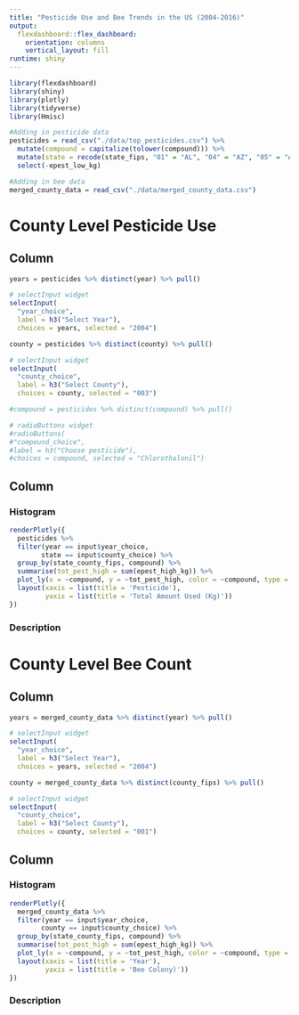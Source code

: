 ```yaml
---
title: "Pesticide Use and Bee Trends in the US (2004-2016)"
output:
  flexdashboard::flex_dashboard:
    orientation: columns
    vertical_layout: fill
runtime: shiny
---
```


```r
library(flexdashboard)
library(shiny)
library(plotly)
library(tidyverse)
library(Hmisc)

#Adding in pesticide data 
pesticides = read_csv("./data/top_pesticides.csv") %>% 
  mutate(compound = capitalize(tolower(compound))) %>% 
  mutate(state = recode(state_fips, "01" = "AL", "04" = "AZ", "05" = "AR", "06" = "CA", "08" = "CO", "09" = "CT", "10" = "DE", "12" = "FL", "13" = "GA", "16" = "ID", "17" = "IL", "18" = "IN", "19" = "IA", "20" = "KS", "21" = "KY", "22" = "LA", "23" = "ME", "24" = "MD", "25" = "MA", "26" = "MI", "27" = "MN", "28" = "MS", "29" = "MO", "30" = "MT", "31" = "NE", "32" = "NV", "33" = "NH", "34" = "NJ", "35" = "NM", "36" = "NY", "37" = "NC", "38" = "ND", "39" = "OH", "40" = "OK", "41" = "OR", "42" = "PA", "44" = "RI", "45" = "SC", "46" = "SD", "47" = "TN", "48" = "TX", "49" = "UT", "50" = "VT", "51" = "VA", "53" = "WA", "54" = "WV", "55" = "WI", "56" = "WY")) %>%
  select(-epest_low_kg)

#Adding in bee data
merged_county_data = read_csv("./data/merged_county_data.csv")
```

County Level Pesticide Use 
=====================================

Column {.sidebar}
-----------------------------------------------------------------------

```r
years = pesticides %>% distinct(year) %>% pull()

# selectInput widget
selectInput(
  "year_choice", 
  label = h3("Select Year"),
  choices = years, selected = "2004")

county = pesticides %>% distinct(county) %>% pull()

# selectInput widget
selectInput(
  "county_choice", 
  label = h3("Select County"),
  choices = county, selected = "003")

#compound = pesticides %>% distinct(compound) %>% pull()

# radioButtons widget
#radioButtons(
#"compound_choice", 
#label = h3("Choose pesticide"),
#choices = compound, selected = "Chlorothalonil")
```

Column {.tabset}
-----------------------------------------------------------------------

### Histogram

```r

renderPlotly({
  pesticides %>%
  filter(year == input$year_choice, 
        state == input$county_choice) %>%
  group_by(state_county_fips, compound) %>%
  summarise(tot_pest_high = sum(epest_high_kg)) %>%
  plot_ly(x = ~compound, y = ~tot_pest_high, color = ~compound, type = "bar") %>%
  layout(xaxis = list(title = 'Pesticide'),
         yaxis = list(title = 'Total Amount Used (Kg)'))
})
```

### Description 

County Level Bee Count 
=====================================

Column {.sidebar}
-----------------------------------------------------------------------
```r
years = merged_county_data %>% distinct(year) %>% pull()

# selectInput widget
selectInput(
  "year_choice", 
  label = h3("Select Year"),
  choices = years, selected = "2004")

county = merged_county_data %>% distinct(county_fips) %>% pull()

# selectInput widget
selectInput(
  "county_choice", 
  label = h3("Select County"),
  choices = county, selected = "001")

```

Column {.tabset}
-----------------------------------------------------------------------

### Histogram

```r

renderPlotly({
  merged_county_data %>%
  filter(year == input$year_choice, 
        county == input$county_choice) %>%
  group_by(state_county_fips, compound) %>%
  summarise(tot_pest_high = sum(epest_high_kg)) %>%
  plot_ly(x = ~compound, y = ~tot_pest_high, color = ~compound, type = "bar") %>%
  layout(xaxis = list(title = 'Year'),
         yaxis = list(title = 'Bee Colony)'))
})
```




### Description

